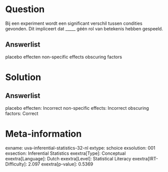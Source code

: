 Question
========

Bij een experiment wordt een significant verschil tussen condities
gevonden. Dit impliceert dat _____ géén rol van betekenis hebben
gespeeld.

Answerlist
----------

placebo effecten
non-specific effects
obscuring factors

Solution
========

Answerlist
----------

placebo effecten: Incorrect
non-specific effects: Incorrect
obscuring factors: Correct

Meta-information
================
exname: uva-inferential-statistics-32-nl
extype: schoice
exsolution: 001
exsection: Inferential Statistics
exextra[Type]: Conceptual
exextra[Language]: Dutch
exextra[Level]: Statistical Literacy
exextra[IRT-Difficulty]: 2.097
exextra[p-value]: 0.5369
